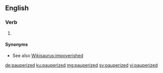 ==English==

===Verb===
{{head|en|verb form}}

# {{en-past of|pauperize}}

====Synonyms====
* See also [[Wikisaurus:impoverished]]

[[de:pauperized]]
[[ku:pauperized]]
[[mg:pauperized]]
[[sv:pauperized]]
[[vi:pauperized]]